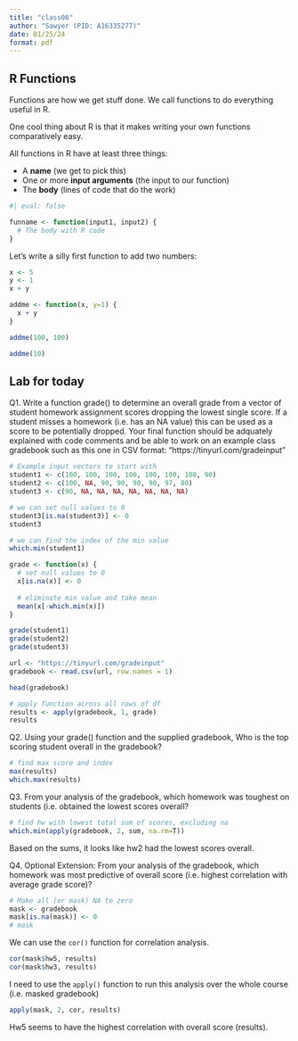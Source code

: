 ```yaml
---
title: "class06"
author: "Sawyer (PID: A16335277)"
date: 01/25/24
format: pdf
---
```


## R Functions

Functions are how we get stuff done. We call functions to do everything useful in R.

One cool thing about R is that it makes writing your own functions comparatively easy.

All functions in R have at least three things:

- A **name** (we get to pick this)
- One or more **input arguments** (the input to our function)
- The **body** (lines of code that do the work)

```r
#| eval: false

funname <- function(input1, input2) {
  # The body with R code
}
```

Let's write a silly first function to add two numbers:

```r
x <- 5
y <- 1
x + y
```

```r
addme <- function(x, y=1) {
  x + y
}
```


```r
addme(100, 100)
```

```r
addme(10)
```

## Lab for today


Q1. Write a function grade() to determine an overall grade from a vector of student homework
assignment scores dropping the lowest single score. If a student misses a homework (i.e. has an
NA value) this can be used as a score to be potentially dropped. Your final function should be
adquately explained with code comments and be able to work on an example class gradebook
such as this one in CSV format: “https://tinyurl.com/gradeinput”

```r
# Example input vectors to start with
student1 <- c(100, 100, 100, 100, 100, 100, 100, 90)
student2 <- c(100, NA, 90, 90, 90, 90, 97, 80)
student3 <- c(90, NA, NA, NA, NA, NA, NA, NA)
```

```r
# we can set null values to 0
student3[is.na(student3)] <- 0
student3
```

```r
# we can find the index of the min value
which.min(student1)
```


```r
grade <- function(x) {
  # set null values to 0
  x[is.na(x)] <- 0
  
  # eliminate min value and take mean
  mean(x[-which.min(x)])
}
```

```r
grade(student1)
grade(student2)
grade(student3)
```

```r
url <- "https://tinyurl.com/gradeinput"
gradebook <- read.csv(url, row.names = 1)

head(gradebook)
```

```r
# apply function across all rows of df
results <- apply(gradebook, 1, grade)
results
```

Q2. Using your grade() function and the supplied gradebook, Who is the top scoring student
overall in the gradebook?

```r
# find max score and index
max(results)
which.max(results)
```


Q3. From your analysis of the gradebook, which homework was toughest on students (i.e. obtained
the lowest scores overall?

```r
# find hw with lowest total sum of scores, excluding na
which.min(apply(gradebook, 2, sum, na.rm=T))
```

Based on the sums, it looks like hw2 had the lowest scores overall.


Q4. Optional Extension: From your analysis of the gradebook, which homework was most
predictive of overall score (i.e. highest correlation with average grade score)?

```r
# Make all (or mask) NA to zero
mask <- gradebook
mask[is.na(mask)] <- 0
# mask
```

We can use the `cor()` function for correlation analysis.

```r
cor(mask$hw5, results)
cor(mask$hw3, results)
```

I need to use the `apply()` function to run this analysis over the whole course (i.e. masked gradebook)

```r
apply(mask, 2, cor, results)
```

Hw5 seems to have the highest correlation with overall score (results).
